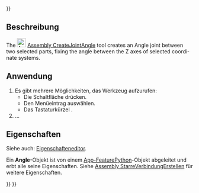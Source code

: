 <languages/>
{{UnfinishedDocu{{#translation:}}}}

<div lang="en" dir="ltr" class="mw-content-ltr">
{{Docnav
|[[Assembly_CreateJointPerpendicular|CreateJointPerpendicular]]
|[[Assembly_CreateJointRackPinion|CreateJointRackPinion]]
|[[Assembly_Workbench|Assembly]]
|IconL=Assembly_CreateJointPerpendicular.svg
|IconR=Assembly_CreateJointRackPinion.svg
|IconC=Workbench_Assembly.svg
}}
</div>

<div lang="en" dir="ltr" class="mw-content-ltr">
{{GuiCommand
|Name=Assembly CreateJointAngle
|MenuLocation=Assembly → Create Angle Joint
|Workbenches=[[Assembly_Workbench|Assembly]]
|Shortcut={{KEY|X}}
|Version=1.0
|SeeAlso=
}}
</div>

<span id="Description"></span>
==Beschreibung==

<div lang="en" dir="ltr" class="mw-content-ltr">
The [[Image:Assembly_CreateJointAngle.svg|24px]] [[Assembly_CreateJointAngle|Assembly CreateJointAngle]] tool creates an Angle joint between two selected parts, fixing the angle between the Z axes of selected coordinate systems.
</div>

<span id="Usage"></span>
==Anwendung==

<div class="mw-translate-fuzzy">
# Es gibt mehrere Möglichkeiten, das Werkzeug aufzurufen:
#* Die Schaltfläche {{Button|[[Image:Assembly_CreateJointAngle.svg|16px]] [[Assembly_CreateJointAngle/de|Create Angle Joint]]}} drücken.
#* Den Menüeintrag {{MenuCommand|Assembly → [[Image:Assembly_CreateJointAngle.svg|16px]] Create Angle Joint}} auswählen.
#* Das Tastaturkürzel {{KEY|X}}.
#...
</div>

<span id="Properties"></span>
==Eigenschaften==

Siehe auch: [[Property_editor/de|Eigenschafteneditor]].

Ein '''Angle'''-Objekt ist von einem [[App_FeaturePython/de|App-FeaturePython]]-Objekt abgeleitet und erbt alle seine Eigenschaften. Siehe [[Assembly_CreateJointFixed/de#Eigenschaften|Assembly StarreVerbindungErstellen]] für weitere Eigenschaften.


<div lang="en" dir="ltr" class="mw-content-ltr">
{{Docnav
|[[Assembly_CreateJointPerpendicular|CreateJointPerpendicular]]
|[[Assembly_CreateJointRackPinion|CreateJointRackPinion]]
|[[Assembly_Workbench|Assembly]]
|IconL=Assembly_CreateJointPerpendicular.svg
|IconR=Assembly_CreateJointRackPinion.svg
|IconC=Workbench_Assembly.svg
}}
</div>

{{Assembly_Tools_navi{{#translation:}}}}
{{Userdocnavi{{#translation:}}}}